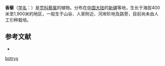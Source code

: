 {{Speciesbox
| name = 香藜
| status = 
| status_system = 
| image = 
| genus = Chenopodium
| species = botrys
| authority = L.
}}

'''香藜'''（[[学名|学名]]：{{lang|la|''Chenopodium botrys''}}）是[[苋科|苋科]][[藜属|藜属]]的植物。分布在[[中国大陆|中国大陆]]的[[新疆|新疆]]等地，生长于海拔400米至1,900米的地区，一般生于山谷、人家附近、河岸阶地及路旁，目前尚未由人工引种栽培。

== 参考文献 ==
<div class="references-small">
* {{cite web| url =http://www.bioinfo.cn/db05/KmzwSpecies.php?action=view&id=3691| title =香藜| work =《中国高等植物数据库全库》| publisher =中国科学院微生物研究所| author =昆明植物研究所| accessdate =2009-02-24| deadurl =yes| archiveurl =https://web.archive.org/web/20160305071812/http://www.bioinfo.cn/db05/KmzwSpecies.php?action=view&id=3691| archivedate =2016-03-05}}
</div>
{{Taxonbar|from=Q1746114}}

{{DEFAULTSORT:Dysphania botrys}}
[[Category:藜属|botrys]]


{{Amaranthaceae-stub}}